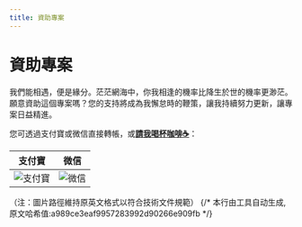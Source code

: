 ```yaml
---  
title: 資助專案  
---  
```

# 資助專案  

我們能相遇，便是緣分。茫茫網海中，你我相逢的機率比降生於世的機率更渺茫。願意資助這個專案嗎？您的支持將成為我懈怠時的鞭策，讓我持續努力更新，讓專案日益精進。  

您可透過支付寶或微信直接轉帳，或[**請我喝杯咖啡☕**](https://ko-fi.com/chrislearn)：  

| 支付寶 | 微信 |  
|-------|------|  
| ![支付寶](/images/alipay.png) | ![微信](/images/weixin.png) |  

（注：圖片路徑維持原英文格式以符合技術文件規範）
{/* 本行由工具自动生成,原文哈希值:a989ce3eaf9957283992d90266e909fb */}